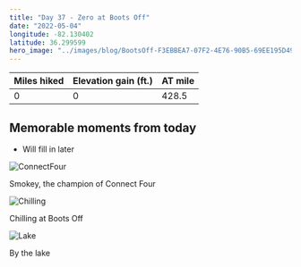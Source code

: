 ```yaml
---
title: "Day 37 - Zero at Boots Off"
date: "2022-05-04"
longitude: -82.130402
latitude: 36.299599
hero_image: "../images/blog/BootsOff-F3EBBEA7-07F2-4E76-90B5-69EE195D491B-20220515131916.png"
---
```


| Miles hiked | Elevation gain (ft.) | AT mile |
| ----------- | -------------- | -------- |
| 0 | 0 | 428.5 |

## Memorable moments from today
- Will fill in later

![ConnectFour](../images/blog/ConnectFour-F3EBBEA7-07F2-4E76-90B5-69EE195D491B-20220515132215.png)

<figcaption>Smokey, the champion of Connect Four</figcaption>

![Chilling](../images/blog/Chilling-F3EBBEA7-07F2-4E76-90B5-69EE195D491B-20220515132227.png)

<figcaption>Chilling at Boots Off</figcaption>

![Lake](../images/blog/Lake-F3EBBEA7-07F2-4E76-90B5-69EE195D491B-20220515132239.png)

<figcaption>By the lake</figcaption>

